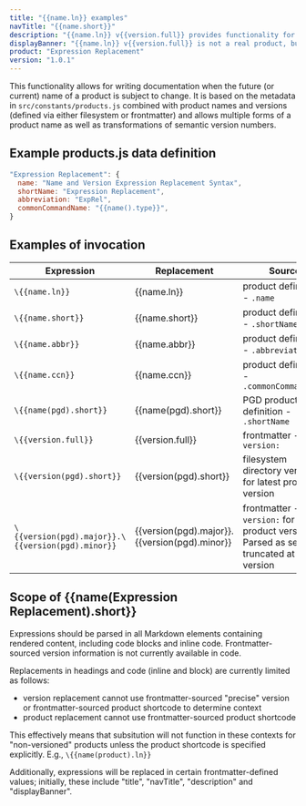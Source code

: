 ```yaml
---
title: "{{name.ln}} examples"
navTitle: "{{name.short}}"
description: "{{name.ln}} v{{version.full}} provides functionality for replacing simple expressions representing product names and versions"
displayBanner: "{{name.ln}} v{{version.full}} is not a real product, but it plays one in the playground"
product: "Expression Replacement"
version: "1.0.1"
---
```




This functionality allows for writing documentation when the future (or current) name of a product is subject to change. It is based on the metadata in `src/constants/products.js` combined with product names and versions (defined via either filesystem or frontmatter) and allows multiple forms of a product name as well as transformations of semantic version numbers. 

## Example products.js data definition

```javascript
"Expression Replacement": {
  name: "Name and Version Expression Replacement Syntax",
  shortName: "Expression Replacement",
  abbreviation: "ExpRel",
  commonCommandName: "{{name().type}}",
}
```

## Examples of invocation

| Expression                                        | Replacement                                   | Source                                                                                            |
|---------------------------------------------------|-----------------------------------------------|---------------------------------------------------------------------------------------------------|
| `\{{name.ln}}`                                    | {{name.ln}}                                   | product definition - `.name`                                                                      |
| `\{{name.short}}`                                 | {{name.short}}                                | product definition - `.shortName`                                                                 |
| `\{{name.abbr}}`                                  | {{name.abbr}}                                 | product definition - `.abbreviation`                                                              |
| `\{{name.ccn}}`                                   | {{name.ccn}}                                  | product definition - `.commonCommandName`                                                         |
| `\{{name(pgd).short}}`                            | {{name(pgd).short}}                           | PGD product definition - `.shortName`                                                             |
| `\{{version.full}}`                               | {{version.full}}                              | frontmatter - `version:`                                                                          |
| `\{{version(pgd).short}}`                         | {{version(pgd).short}}                        | filesystem directory version for latest product version                                           |
| `\{{version(pgd).major}}.\{{version(pgd).minor}}` | {{version(pgd).major}}.{{version(pgd).minor}} | frontmatter - `version:` for latest product version. Parsed as semver, truncated at minor version |
 
## Scope of {{name(Expression Replacement).short}}

Expressions should be parsed in all Markdown elements containing rendered content, including code blocks and inline code. Frontmatter-sourced version information is not currently available in code. 

Replacements in headings and code (inline and block) are currently limited as follows:

- version replacement cannot use frontmatter-sourced "precise" version or frontmatter-sourced product shortcode to determine context
- product replacement cannot use frontmatter-sourced product shortcode 

This effectively means that subsitution will not function in these contexts for "non-versioned" products unless the product shortcode is specified explicitly. E.g., `\{{name(product).ln}}`

Additionally, expressions will be replaced in certain frontmatter-defined values; initially, these include "title", "navTitle", "description" and "displayBanner".

